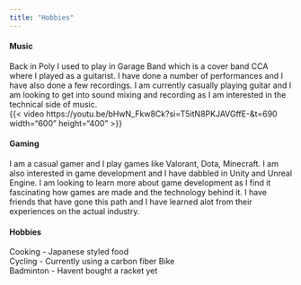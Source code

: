 ```yaml
---
title: "Hobbies"
---
```

#### Music<br>

Back in Poly I used to play in Garage Band which is a cover band CCA where I played as a guitarist. I have done a number of performances and I have also done a few recordings. I am currently casually playing guitar and I am looking to get into sound mixing and recording as I am interested in the technical side of music. <br> {{< video https://youtu.be/bHwN_Fkw8Ck?si=T5itN8PKJAVGffE-&t=690 width="600" height="400" >}}

#### Gaming<br>

I am a casual gamer and I play games like Valorant, Dota, Minecraft. I am also interested in game development and I have dabbled in Unity and Unreal Engine. I am looking to learn more about game development as I find it fascinating how games are made and the technology behind it. I have friends that have gone this path and I have learned alot from their experiences on the actual industry.

#### Hobbies <br>

Cooking - Japanese styled food <br> Cycling - Currently using a carbon fiber Bike <br> Badminton - Havent bought a racket yet <br>